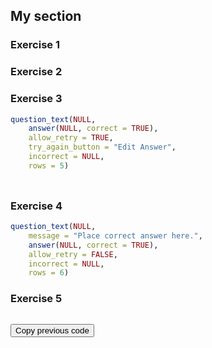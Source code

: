 ## My section
###

### Exercise 1

### Exercise 2

### Exercise 3


```r
question_text(NULL,
	answer(NULL, correct = TRUE),
	allow_retry = TRUE,
	try_again_button = "Edit Answer",
	incorrect = NULL,
	rows = 5)
```

###

```r

```

###

### Exercise 4


```r
question_text(NULL,
	message = "Place correct answer here.",
	answer(NULL, correct = TRUE),
	allow_retry = FALSE,
	incorrect = NULL,
	rows = 6)
```

###

### Exercise 5


```r

```

<button onclick = "transfer_code(this)">Copy previous code</button>

```r

```

```r

```

###

